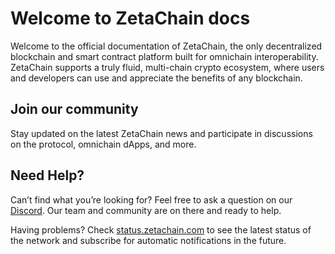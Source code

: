 
# Welcome to ZetaChain docs

Welcome to the official documentation of ZetaChain, the only decentralized blockchain and smart contract platform
built for omnichain interoperability. ZetaChain supports a truly fluid, multi-chain crypto ecosystem, where users and
developers can use and appreciate the benefits of any blockchain.

<DocsHighlightBlockRack />

## Join our community

Stay updated on the latest ZetaChain news and participate in discussions on the protocol, omnichain dApps, and more.

<SocialButtonsRack />

## Need Help?

Can’t find what you’re looking for? Feel free to ask a question on our [Discord](https://discord.gg/zetachain). Our team and community are on there and ready to help.

Having problems? Check [status.zetachain.com](https://status.zetachain.com) to see the latest status of the network and subscribe for automatic notifications in the future.
